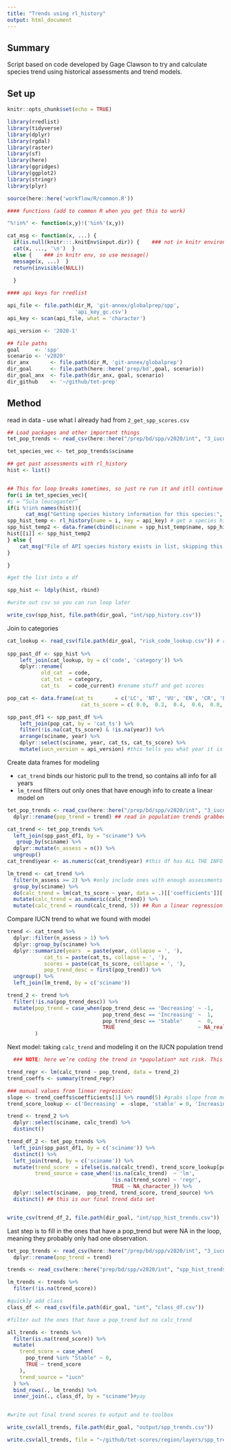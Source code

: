 ```yaml
---
title: "Trends using rl_history"
output: html_document
---
```


## Summary 

Script based on code developed by Gage Clawson to try and calculate species trend using historical assessments and trend models. 

## Set up 
```r
knitr::opts_chunk$set(echo = TRUE)

library(rredlist)
library(tidyverse)
library(dplyr)
library(rgdal)
library(raster)
library(sf)
library(here)
library(ggridges)
library(ggplot2)
library(stringr)
library(plyr)

source(here::here('workflow/R/common.R'))

#### functions (add to common R when you get this to work)

"%!in%" <- function(x,y)!('%in%'(x,y))

cat_msg <- function(x, ...) { 
  if(is.null(knitr:::.knitEnv$input.dir)) {    ### not in knitr environment, so use cat()    
  cat(x, ..., '\n')  } 
  else {    ### in knitr env, so use message()    
  message(x, ...)  }  
  return(invisible(NULL))
  
  }

#### api keys for rredlist

api_file <- file.path(dir_M, 'git-annex/globalprep/spp', 
                      'api_key_gc.csv')
api_key <- scan(api_file, what = 'character')  

api_version <- '2020-1'

## file paths 
goal     <- 'spp'
scenario <- 'v2020'
dir_anx       <- file.path(dir_M, 'git-annex/globalprep') 
dir_goal      <- file.path(here::here('prep/bd',goal, scenario))
dir_goal_anx  <- file.path(dir_anx, goal, scenario)
dir_github    <- '~/github/tet-prep'


```


## Method 

read in data - use what I already had from `2_get_spp_scores.csv`
```r
## Load packages and other important things
tet_pop_trends <- read_csv(here::here("/prep/bd/spp/v2020/int", "3_iucn_population_trends.csv"))

tet_species_vec <- tet_pop_trends$sciname
```


``` r
## get past assessments with rl_history
hist <- list()


## This for loop breaks sometimes, so just re run it and itll continue where it left off (because of the if statement I added)
for(i in tet_species_vec){
#i = “Sula leucogaster”
if(i %!in% names(hist)){
      cat_msg("Getting species history information for this species:", i)
spp_hist_temp <- rl_history(name = i, key = api_key) # get a species history
spp_hist_temp2 <- data.frame(cbind(sciname = spp_hist_temp$name, spp_hist_temp$result)) #combine into one dataset
hist[[i]] <- spp_hist_temp2
} else {
    cat_msg("File of API species history exists in list, skipping this: \n", i)
}

}

#get the list into a df

spp_hist <- ldply(hist, rbind)

#write out csv so you can run loop later   

write_csv(spp_hist, file.path(dir_goal, "int/spp_history.csv"))
```


Join to categories 
``` r


cat_lookup <- read_csv(file.path(dir_goal, "risk_code_lookup.csv")) # read in the category look up so that old category naming conventions will match todays. This is in ohiprep_v2020/globalprep/spp/v2020/setup/raw folder
    
spp_past_df <- spp_hist %>%
    left_join(cat_lookup, by = c('code', 'category')) %>%
    dplyr::rename(
           old_cat  = code,
           cat_txt  = category,
           cat_ts   = code_current) #rename stuff and get scores

pop_cat <- data.frame(cat_ts       = c('LC', 'NT', 'VU', 'EN', 'CR', 'EX', 'NE', 'DD'),
                        cat_ts_score = c( 0.0,  0.2,  0.4,  0.6,  0.8,  1.0,  NA,   NA)) ## define scores again

spp_past_df1 <- spp_past_df %>%
    left_join(pop_cat, by = 'cat_ts') %>%
    filter(!is.na(cat_ts_score) & !is.na(year)) %>%
    arrange(sciname, year) %>%
    dplyr::select(sciname, year, cat_ts, cat_ts_score) %>%
    mutate(iucn_version = api_version) #this tells you what year it is pulling from 

```


Create data frames for modeling 

- `cat_trend` binds our historic pull to the trend, so contains all info for all years
- `lm_trend` filters out only ones that have enough info to create a linear model on 

``` r
tet_pop_trends <- read_csv(here::here("/prep/bd/spp/v2020/int", "3_iucn_population_trends.csv")) %>%
  dplyr::rename(pop_trend = trend) ## read in population trends grabbed from IUCN

cat_trend <- tet_pop_trends %>%
  left_join(spp_past_df1, by = "sciname") %>%
   group_by(sciname) %>%
  dplyr::mutate(n_assess = n()) %>%
  ungroup()
cat_trend$year <- as.numeric(cat_trend$year) #this df has ALL THE INFO

lm_trend <- cat_trend %>%
  filter(n_assess >= 2) %>% #only include ones with enough assessments
  group_by(sciname) %>%
  do(calc_trend = lm(cat_ts_score ~ year, data = .)[['coefficients']][['year']]) %>%
  mutate(calc_trend = as.numeric(calc_trend)) %>%
  mutate(calc_trend = round(calc_trend, 5)) ## Run a linear regression to get trend based on historical assessments
```

Compare IUCN trend to what we found with model
``` r
trend <- cat_trend %>%
  dplyr::filter(n_assess > 1) %>%
  dplyr::group_by(sciname) %>%
  dplyr::summarize(years  = paste(year, collapse = ', '),
            cat_ts = paste(cat_ts, collapse = ', '),
            scores = paste(cat_ts_score, collapse = ', '),
            pop_trend_desc = first(pop_trend)) %>%
  ungroup() %>%
  left_join(lm_trend, by = c('sciname'))

trend_2 <- trend %>%
  filter(!is.na(pop_trend_desc)) %>%
  mutate(pop_trend = case_when(pop_trend_desc == 'Decreasing' ~ -1,
                               pop_trend_desc == 'Increasing' ~  1,
                               pop_trend_desc == 'Stable'     ~  0,
                               TRUE                           ~ NA_real_)
         )

```

Next model: taking `calc_trend` and modeling it on the IUCN population trend 

``` r
  ### NOTE: here we’re coding the trend in *population* not risk. This tells us the regression coeffs based on the population trends grabbed from iucn (increasing, decreasing, unknown)

trend_regr <- lm(calc_trend ~ pop_trend, data = trend_2)
trend_coeffs <- summary(trend_regr)
```

``` r
### manual values from linear regression:
slope <- trend_coeffs$coefficients[1] %>% round(5) #grabs slope from model
trend_score_lookup <- c('Decreasing' = -slope, 'stable' = 0, 'Increasing' = slope) #this is for gapfilling if the model didn't find anything

trend <- trend_2 %>%
  dplyr::select(sciname, calc_trend) %>%
  distinct()

trend_df_2 <- tet_pop_trends %>%
  left_join(spp_past_df1, by = c('sciname')) %>%
  distinct() %>%
  left_join(trend, by = c('sciname')) %>%
  mutate(trend_score  = ifelse(is.na(calc_trend), trend_score_lookup[pop_trend], calc_trend),
         trend_source = case_when(!is.na(calc_trend)  ~ 'lm',
                                  !is.na(trend_score) ~ 'regr',
                                  TRUE ~ NA_character_)) %>%
  dplyr::select(sciname,  pop_trend, trend_score, trend_source) %>%
  distinct() ## this is our final trend data set


write_csv(trend_df_2, file.path(dir_goal, "int/spp_hist_trends.csv"))
```

Last step is to fill in the ones that have a pop_trend but were NA in the loop, meaning they probably only had one observation.

```r

tet_pop_trends <- read_csv(here::here("/prep/bd/spp/v2020/int", "3_iucn_population_trends.csv")) %>%
  dplyr::rename(pop_trend = trend)

trends <- read_csv(here::here("prep/bd/spp/v2020/int", "spp_hist_trends.csv"))

lm_trends <- trends %>% 
  filter(!is.na(trend_score))

#quickly add class
class_df <- read_csv(file.path(dir_goal, "int", "class_df.csv"))

#filter out the ones that have a pop_trend but no calc_trend

all_trends <- trends %>% 
  filter(is.na(trend_score)) %>%
  mutate(
    trend_score = case_when(
      pop_trend %in% "Stable" ~ 0,
      TRUE ~ trend_score
    ),
    trend_source = "iucn"
  ) %>% 
  bind_rows(., lm_trends) %>% 
  inner_join(., class_df, by = "sciname")#yay


#write out final trend scores to output and to toolbox

write_csv(all_trends, file.path(dir_goal, "output/spp_trends.csv"))

write.csv(all_trends, file = "~/github/tet-scores/region/layers/spp_trend.csv", row.names = F)

```

